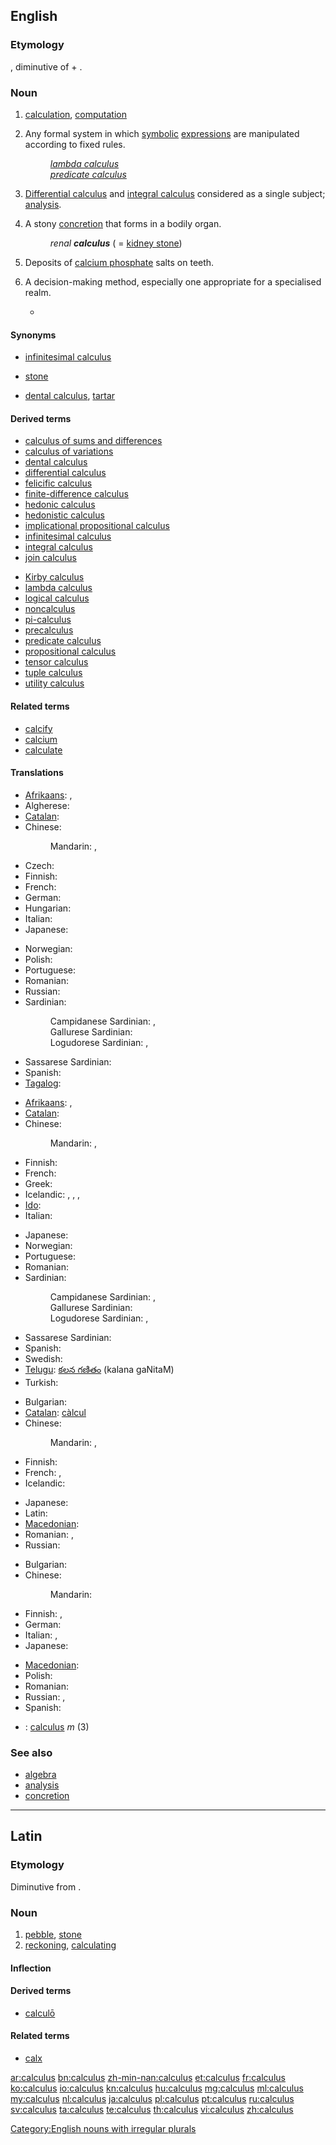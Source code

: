 ==English==
{{wikipedia|dab=calculus (disambiguation)|calculus}}

===Etymology===
{{etyl|la}} {{term|calculus||a latin word meaning pebble or stone used for counting|lang=la}}, diminutive of {{term|calx||limestone|lang=la}} + {{term|-ulus|lang=la}}.

===Noun===
{{wikipedia}}
{{en-noun|calculi|pl2=calculuses|-}}

# {{dated|countable}} [[calculation]], [[computation]]
# {{countable|mathematics}} Any formal system in which [[symbolic]] [[expression]]s are manipulated according to fixed rules.
#: ''[[lambda calculus]]''
#: ''[[predicate calculus]]''
# {{uncountable|mathematics}} [[differential calculus|Differential calculus]] and [[integral calculus]] considered as a single subject; [[analysis]].
# {{countable|medicine}} A stony [[concretion]] that forms in a bodily organ.
#: ''renal '''calculus''''' ( = [[kidney stone]])
# {{uncountable|dentistry}} Deposits of [[calcium phosphate]] salts on teeth.
# {{countable}} A decision-making method, especially one appropriate for a specialised realm.
#* {{quote-news|title=Cameron calls for bankers’ ‘day of reckoning’|work=Financial Times|date=Dec 16|year=2008|passage=The Tory leader refused to state how many financiers he thought should end up in jail, saying: “There is not some simple '''calculus'''."}}

====Synonyms====
* {{sense|in analysis}} [[infinitesimal calculus]]
* {{sense|in medicine}} [[stone]]
* {{sense|in dentistry}} [[dental calculus]], [[tartar]]

====Derived terms====
<!--see Wikipedia for definitions-->
{{top2}}
* [[calculus of sums and differences]]
* [[calculus of variations]]
* [[dental calculus]]
* [[differential calculus]]
* [[felicific calculus]]
* [[finite-difference calculus]]
* [[hedonic calculus]]
* [[hedonistic calculus]]
* [[implicational propositional calculus]]
* [[infinitesimal calculus]]
* [[integral calculus]]
* [[join calculus]]
{{mid2}}
* [[Kirby calculus]]
* [[lambda calculus]]
* [[logical calculus]]
* [[noncalculus]]
* [[pi-calculus]]
* [[precalculus]]
* [[predicate calculus]]
* [[propositional calculus]]
* [[tensor calculus]]
* [[tuple calculus]]
* [[utility calculus]]
{{bottom}}

====Related terms====
* [[calcify]]
* [[calcium]]
* [[calculate]]

====Translations====
{{trans-top|formal mathematical system}}
* [[Afrikaans]]: {{t|af|analise}}, {{t|af|calculus}}
* Algherese: {{tø|cln|càlcul}}
* [[Catalan]]: {{t+|ca|càlcul|m}}
* Chinese:
*: Mandarin: {{t-|cmn|微積分學|sc=Hani}}, {{t-|cmn|微积分学|tr=wēijīfēnxué|sc=Hani}}
* Czech: {{t+|cs|počet|m}}
* Finnish: {{t|fi|laskenta}}
* French: {{t+|fr|calcul|m}}
* German: {{t+|de|Kalkül|m}}
* Hungarian: {{t+|hu|kalkulus}}
* Italian: {{t|it|calcolo}}
* Japanese: {{t-|ja|微積分学|tr=bisekibungaku}}
{{trans-mid}}
* Norwegian: {{t|no|beregning|m|f}}
* Polish: {{t+|pl|rachunek|m}}
* Portuguese: {{t+|pt|cálculo}}
* Romanian: {{t|ro|calcul|n}}
* Russian: {{t|ru|исчисление|n|tr=isčislénije|sc=Cyrl}}
* Sardinian:
*: Campidanese Sardinian: {{tø|sro|calculu}}, {{tø|sro|càrculu}}
*: Gallurese Sardinian: {{tø|sdn|calculu}}
*: Logudorese Sardinian: {{tø|src|calculu}}, {{tø|src|càrculu}}
* Sassarese Sardinian: {{tø|sdc|càlcuru}}
* Spanish: {{t+|es|cálculo|m}}
* [[Tagalog]]: {{t-|tl|tayahan|xs=Tagalog}}
{{trans-bottom}}

{{trans-top|differential calculus and integral calculus considered as a single subject}}
* [[Afrikaans]]: {{t|af|analise}}, {{t|af|calculus}}
* [[Catalan]]: {{t+|ca|càlcul|m}}
* Chinese:
*: Mandarin: {{t-|cmn|微積分|sc=Hani}}, {{t-|cmn|微积分|tr=wēijīfēn|sc=Hani}}
* Finnish: {{t|fi|laskenta}}
* French: {{t+|fr|calcul|m}}
* Greek: {{t+|el|λογισμός|m}}
* Icelandic: {{t|is|deilda- og heildareikningur|m}}, {{t|is|diffur- og tegurreikningur|m}}, {{t|is|örsmæðareikningur|m}}, {{t|is|reiknivísi|f}}
* [[Ido]]: {{t+|io|kalkulo|xs=Ido}}
* Italian: {{t-|it|calcolo|it|m}}
{{trans-mid}}
* Japanese: {{t+|ja|微積分|tr=bisekibun}}
* Norwegian: {{t+|no|matematikk|m}}
* Portuguese: {{t+|pt|cálculo|m}}
* Romanian: {{t|ro|calcul diferențial|n}}
* Sardinian:
*: Campidanese Sardinian: {{tø|sro|calculu}}, {{tø|sro|càrculu}}
*: Gallurese Sardinian: {{tø|sdn|calculu}}
*: Logudorese Sardinian: {{tø|src|calculu}}, {{tø|src|càrculu}}
* Sassarese Sardinian: {{tø|sdc|càlcuru}}
* Spanish: {{t+|es|cálculo diferencial|m}}
* Swedish: {{t+|sv|analys|c}}
* [[Telugu]]: [[కలన గణితం]] (kalana gaNitaM)
* Turkish: {{t+|tr|kalkülüs}}
{{trans-bottom}}

{{trans-top|stony concretion in an organ}}
* Bulgarian: {{t+|bg|камък|m}}
* [[Catalan]]: [[càlcul]] {{m}}
* Chinese:
*: Mandarin: {{t-|cmn|結石|sc=Hani}}, {{t-|cmn|结石|tr=jiéshí|sc=Hani}}
* Finnish: {{t|fi|kivi}}
* French: {{t+|fr|calcul|m}}, {{t+|fr|lithiase|f}}
* Icelandic: {{t|is|steinn|m}}
{{trans-mid}}
* Japanese: {{t-|ja|結石|tr=kesseki}}
* Latin: {{t-|la|lapillus|m}}
* [[Macedonian]]: {{t-|mk|камен|m|tr=kámen}}
* Romanian: {{t|ro|piatră}}, {{t|ro|calcul|m}}
* Russian: {{t+|ru|камень|m|tr=kámen'}}
{{trans-bottom}}

{{trans-top|deposits on teeth}}
* Bulgarian: {{t|bg|зъбен камък}}
* Chinese:
*: Mandarin: {{t|zh|牙石|tr=yáshí|sc=Hani}}
* Finnish: {{t|fi|kivi}}, {{t|fi|hammaskivi}}
* German: {{t+|de|Zahnstein|m}}
* Italian: {{t-|it|tartaro|m}}, {{t+|it|tartaro dentario|m}}
* Japanese: {{t|ja|歯石|tr=しせき, shiseki|sc=Jpan}}
{{trans-mid}}
* [[Macedonian]]: {{t|mk|забен камен|m|tr=záben kámen}}
* Polish: {{t+|pl|kamień nazębny|m}}
* Romanian: {{t|ro|piatră}}
* Russian: {{t|ru|зубной камень|m|tr=zubnój kámen'}},  {{t|ru|зубной налёт|m|tr=zubnój naljót}}
* Spanish: {{t+|es|sarro|m}}
{{trans-bottom}}

<!--Remove this section once all of the translations below have been moved into the tables above.-->
{{checktrans-top}}
* {{ttbc|la}}: [[calculus#Latin|calculus]] ''m'' (3)
{{trans-bottom}}

===See also===
* [[algebra]]
* [[analysis]]
* [[concretion]]

[[Category:English nouns with irregular plurals]]

----

==Latin==

===Etymology===
Diminutive from {{suffix|calx|ulus|gloss1=limestone, game counter|lang=la}}.

===Noun===
{{la-noun|calculus|calculi|calculī|m|second}}

# [[pebble]], [[stone]]
# [[reckoning]], [[calculating]]

====Inflection====
{{la-decl-2nd|calcul}}

====Derived terms====
* [[calculo#Latin|calculō]]

====Related terms====
* [[calx]]

[[ar:calculus]]
[[bn:calculus]]
[[zh-min-nan:calculus]]
[[et:calculus]]
[[fr:calculus]]
[[ko:calculus]]
[[io:calculus]]
[[kn:calculus]]
[[hu:calculus]]
[[mg:calculus]]
[[ml:calculus]]
[[my:calculus]]
[[nl:calculus]]
[[ja:calculus]]
[[pl:calculus]]
[[pt:calculus]]
[[ru:calculus]]
[[sv:calculus]]
[[ta:calculus]]
[[te:calculus]]
[[th:calculus]]
[[vi:calculus]]
[[zh:calculus]]